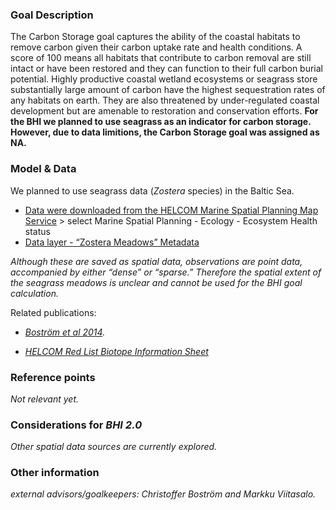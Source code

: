 ### Goal Description

The Carbon Storage goal captures the ability of the coastal habitats to remove carbon given their carbon uptake rate and health conditions. A score of 100 means all habitats that contribute to carbon removal are still intact or have been restored and they can function to their full carbon burial potential. Highly productive coastal wetland ecosystems or seagrass store substantially large amount of carbon have the highest sequestration rates of any habitats on earth. They are also threatened by under-regulated coastal development but are amenable to restoration and conservation efforts. **For the BHI we planned to use seagrass as an indicator for carbon storage. However, due to data limitions, the Carbon Storage goal was assigned as NA.**   


### Model & Data

We planned to use seagrass data (*Zostera* species) in the Baltic Sea. 

- [Data were downloaded from the HELCOM Marine Spatial Planning Map Service](http://maps.helcom.fi/website/msp/index.html) > select Marine Spatial Planning - Ecology - Ecosystem Health status  
- [Data layer - "Zostera Meadows" Metadata](http://maps.helcom.fi/website/getMetadata/htm/All/Zostera%20meadows.htm)  

*Although these are saved as spatial data, observations are point data, accompanied by either "dense" or "sparse." Therefore the spatial extent of the seagrass meadows is unclear and cannot be used for the BHI goal calculation.* 

Related publications: 

- *[Boström et al 2014](http://onlinelibrary.wiley.com/doi/10.1002/aqc.2424/abstract).*  

- *[HELCOM Red List Biotope Information Sheet](http://helcom.fi/Red%20List%20of%20biotopes%20habitats%20and%20biotope%20complexe/HELCOM%20Red%20List%20AA.H1B7,%20AA.I1B7,%20AA.J1B7,%20AA.M1B7.pdf)*  


### Reference points

*Not relevant yet.*


### Considerations for *BHI 2.0*

*Other spatial data sources are currently explored.* 

### Other information



*external advisors/goalkeepers: Christoffer Boström and Markku Viitasalo.*
